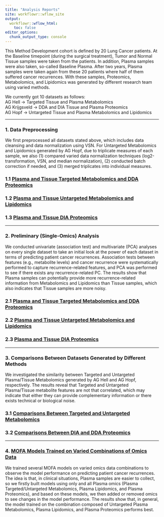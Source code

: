 ```yaml
---
title: "Analysis Reports"
site: workflowr::wflow_site
output:
  workflowr::wflow_html:
    toc: false
editor_options:
  chunk_output_type: console
---
```


This Method Development cohort is defined by 20 Lung Cancer patients. At the Baseline
timepoint (during the surgical treatment), Tumor and Normal Tissue samples were
taken from the patients. In addition, Plasma samples were also taken, so-called
Baseline Plasma. After two years, Plasma samples were taken again from these 20
patients where half of them suffered cancer recurrences. With these samples, Proteomics,
Metabolomics, and Lipidomics was generated by different research team using varied
methods.\

We currently got 10 datasets as follows:\
AG Hell &rarr; Targeted Tissue and Plasma Metabolomics\
AG Krijgsveld &rarr; DDA and DIA Tissue and Plasma Proteomics\
AG Hopf &rarr; Untargeted Tissue and Plasma Metabolomics and Lipidomics

---

### 1. Data Preprocessing
We first preprocessed all datasets stated above, which includes data cleansing and
data normalization using VSN. For Untargeted Metabolomics and Lipidomics generated
by AG Hopf, due to triplicate measures of each sample, we also (1) compared varied
data normalization techniques (log2-transformation, VSN, and median normalization),
(2) conducted batch correction if needed, and (3) merged triplicates into individual measures.

### 1.1 [Plasma and Tissue Targeted Metabolomics and DDA Proteomics](preprocessing_targeted_DDA.html)
### 1.2 [Plasma and Tissue Untargeted Metabolomics and Lipidomics](preprocessing_untargeted.html)
### 1.3 [Plasma and Tissue DIA Proteomics](preprocessing_DIA.html)

---

### 2. Preliminary (Single-Omics) Analysis
We conducted univariate (association test) and multivariate (PCA) analyses on every
single dataset to take an initial look at the power of each dataset in terms of
predicting patient cancer recurrences. Association tests between features (e.g.,
metabolite levels) and cancer recurrence were systematically performed to capture
recurrence-related features, and PCA was performed to see if there exists any
recurrence-related PC. The results show that Plasma samples can potentially
provide more recurrence-related information from Metabolomics and Lipidomics than
Tissue samples, which also indicates that Tissue samples are more noisy.

### 2.1 [Plasma and Tissue Targeted Metabolomics and DDA Proteomics](preliminary_analysis_targeted_DDA.html)
### 2.2 [Plasma and Tissue Untargeted Metabolomics and Lipidomics](preliminary_analysis_untargeted.html)
### 2.3 [Plasma and Tissue DIA Proteomics](preliminary_analysis_DIA.html)

---

### 3. Comparisons Between Datasets Generated by Different Methods
We investigated the similarity between Targeted and Untargeted Plasma/Tissue Metabolomics
generated by AG Hell and AG Hopf, respectively. The results reveal that Targeted
and Untargeted Plasma/Tissue metabolite features are not that correlated, which
may indicate that either they can provide complementary information or there exists
technical or biological noise.

### 3.1 [Comparisons Between Targeted and Untargeted Metabolomics](comparisons_targeted_untargeted.html)
### 3.2 [Comparisons Between DIA and DDA Proteomics](comparisons_DIA_DDA.html)

---

### 4. [MOFA Models Trained on Varied Combinations of Omics Data](mofa_varied_omics_combinations.html)
We trained several MOFA models on varied omics data combinations to observe the
model performance on predicting patient cancer recurrences. The idea is that, in
clinical situations, Plasma samples are easier to collect, so we firstly built
models using only and all Plasma omics (Plasma Targeted/Untargeted Metabolomics,
Plasma Lipidomics, and Plasma Proteomics), and based on these models, we then added
or removed omics to see changes in the model performance. The results show that,
in general, the model trained on the combination composed of Untargeted Plasma
Metabolomics, Plasma Lipidomics, and Plasma Proteomics performs best.
